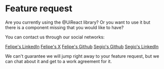
# <UiIcon icon="Headphones" size='xlarge' motion={{...UiReactViewDancing}} /> Feature request

Are you currently using the @UiReact library? Or you want to use it but there is a component missing that you would like to have?

You can contact us through our social networks:

[Felipe's LinkedIn](https://www.linkedin.com/in/inavac)
[Felipe's X](https://x.com/FelipeNava92)
[Felipe's Github](https://github.com/inavac182)
[Segio's Github](https://github.com/saudelog)
[Segio's LinkedIn](https://www.linkedin.com/in/sergio-audel-ortiz-gutierrez-1698b158)

We can't guarantee we will jump right away to your feature request, but we can chat about it and get to a work agreement for it.

